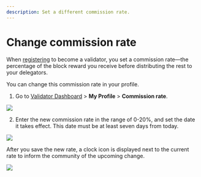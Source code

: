 ```yaml
---
description: Set a different commission rate.
---
```



# Change commission rate
When [registering](./../onboarding/become-validator.mdx) to become
a validator, you set a commission rate—the percentage of the block reward
you receive before distributing the rest to your delegators.

You can change this commission rate in your profile.

1. Go to [Validator Dashboard](https://validator.roninchain.com) >
**My Profile** > **Commission rate**.
<img src={stepOne} width={280} />

2. Enter the new commission rate in the range of 0-20%,
and set the date it takes effect.
This date must be at least seven days from today.
<img src={stepTwo} width={416} />

After you save the new rate, a clock icon is displayed next to the
current rate to inform the community of the upcoming change.

<img src={stepThree} width={324} />
